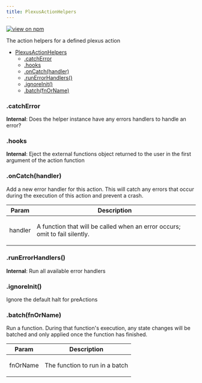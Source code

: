 ```yaml
---
title: PlexusActionHelpers
---
```


[![view on npm](http://img.shields.io/npm/v/@plexusjs/core.svg)](https://www.npmjs.org/package/@plexusjs/core)

The action helpers for a defined plexus action

- [PlexusActionHelpers](#PlexusActionHelpers)
  - [.catchError](#PlexusActionHelpers+catchError)
  - [.hooks](#PlexusActionHelpers+hooks)
  - [.onCatch(handler)](#PlexusActionHelpers+onCatch)
  - [.runErrorHandlers()](#PlexusActionHelpers+runErrorHandlers)
  - [.ignoreInit()](#PlexusActionHelpers+ignoreInit)
  - [.batch(fnOrName)](#PlexusActionHelpers+batch)

<a name='PlexusActionHelpers+catchError'></a>

### .catchError

**Internal**: Does the helper instance have any errors handlers to handle an error?

<a name='PlexusActionHelpers+hooks'></a>

### .hooks

**Internal**: Eject the external functions object returned to the user in the first argument of the action function

<a name='PlexusActionHelpers+onCatch'></a>

### .onCatch(handler)

<p>
	Add a new error handler for this action. This will catch any errors that occur
	during the execution of this action and prevent a crash.
</p>

| Param   | Description                                                                        |
| ------- | ---------------------------------------------------------------------------------- |
| handler | <p>A function that will be called when an error occurs; omit to fail silently.</p> |

<a name='PlexusActionHelpers+runErrorHandlers'></a>

### .runErrorHandlers()

**Internal**: Run all available error handlers

<a name='PlexusActionHelpers+ignoreInit'></a>

### .ignoreInit()

<p>Ignore the default halt for preActions</p>

<a name='PlexusActionHelpers+batch'></a>

### .batch(fnOrName)

<p>
	Run a function. During that function's execution, any state changes will be
	batched and only applied once the function has finished.
</p>

| Param    | Description                           |
| -------- | ------------------------------------- |
| fnOrName | <p>The function to run in a batch</p> |
